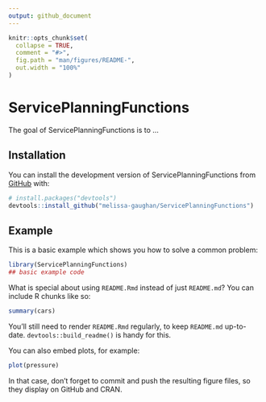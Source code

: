 ```yaml
---
output: github_document
---
```


<!-- README.md is generated from README.Rmd. Please edit that file -->

```r
knitr::opts_chunk$set(
  collapse = TRUE,
  comment = "#>",
  fig.path = "man/figures/README-",
  out.width = "100%"
)
```

# ServicePlanningFunctions

<!-- badges: start -->
<!-- badges: end -->

The goal of ServicePlanningFunctions is to ...

## Installation

You can install the development version of ServicePlanningFunctions from [GitHub](https://github.com/) with:

``` r
# install.packages("devtools")
devtools::install_github("melissa-gaughan/ServicePlanningFunctions")
```

## Example

This is a basic example which shows you how to solve a common problem:

```r
library(ServicePlanningFunctions)
## basic example code
```

What is special about using `README.Rmd` instead of just `README.md`? You can include R chunks like so:

```r
summary(cars)
```

You'll still need to render `README.Rmd` regularly, to keep `README.md` up-to-date. `devtools::build_readme()` is handy for this.

You can also embed plots, for example:

```r
plot(pressure)
```

In that case, don't forget to commit and push the resulting figure files, so they display on GitHub and CRAN.
